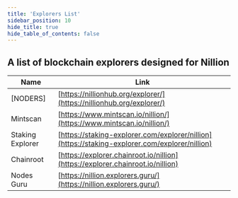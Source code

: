 ```yaml
---
title: 'Explorers List'
sidebar_position: 10
hide_title: true
hide_table_of_contents: false
---
```



<PageTitle iconUrl="img/nillion-icon.svg" title="Nillion Explorers List" />

## A list of blockchain explorers designed for Nillion

| Name             | Link |
| ---------------- | ---- |
| [NODERS] | [https://nillionhub.org/explorer/](https://nillionhub.org/explorer/) |
| Mintscan | [https://www.mintscan.io/nillion/](https://www.mintscan.io/nillion/) |
| Staking Explorer | [https://staking-explorer.com/explorer/nillion](https://staking-explorer.com/explorer/nillion) |
| Chainroot | [https://explorer.chainroot.io/nillion](https://explorer.chainroot.io/nillion) |
| Nodes Guru | [https://nillion.explorers.guru/](https://nillion.explorers.guru/) |
